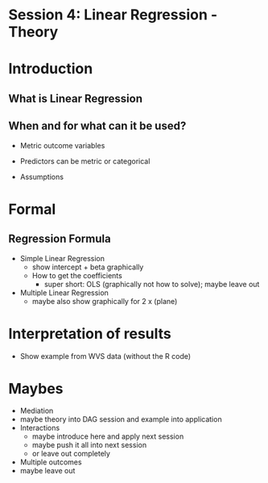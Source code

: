 # Session 4: Linear Regression - Theory

# Introduction

## What is Linear Regression

## When and for what can it be used?

* Metric outcome variables
* Predictors can be metric or categorical

* Assumptions

# Formal

## Regression Formula

* Simple Linear Regression
  * show intercept + beta graphically
  * How to get the coefficients
    * super short: OLS (graphically not how to solve); maybe leave out
* Multiple Linear Regression
  * maybe also show graphically for 2 x (plane)



# Interpretation of results

* Show example from WVS data (without the R code)

# Maybes

*	Mediation
  * maybe theory into DAG session and example into application
* Interactions
  * maybe introduce here and apply next session
  * maybe push it all into next session
  * or leave out completely
*	Multiple outcomes
  * maybe leave out
